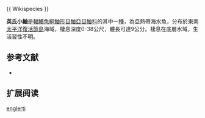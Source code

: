 {{Speciesbox
| name = 英氏小鮋
| image = 
| image_width = 250px
| status = NE
| status_system = IUCN3.1
| genus = Scorpaenodes
| species = englerti
| authority =  [[Eschmeyer_&_Allen|Eschmeyer & Allen]], 1971 
| synonyms = 
}}{{ Wikispecies }}

'''英氏小鮋'''是[[輻鰭魚綱|輻鰭魚綱]][[鮋形目|鮋形目]][[鮋亞目|鮋亞目]][[鮋科|鮋科]]的其中一[[種|種]]，為亞熱帶海水魚，分布於東南[[太平洋|太平洋]][[復活節島|復活節島]]海域，棲息深度0-38公尺，體長可達9公分。棲息在底層水域，生活習性不明。
==参考文献==
*{{FishBase_species|genus=Scorpaenodes|species=englerti|year=2014|month=7}}

== 扩展阅读 ==
{{refbegin}}
{{wikispecies-inline|Scorpaenodes englerti|英氏小鮋}}
{{refend}}
{{Taxonbar|from=Q2560266}}

[[Category:小鮋屬|englerti]]


{{鮋形目小作品}}